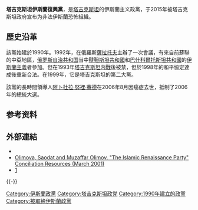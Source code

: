 {{noteTA
|G1=地名
}}
{{unreferenced|time=2016-05-24T04:18:48+00:00}}
{{Infobox political party
| name = 塔吉克斯坦伊斯蘭復興黨
| native_name = Ҳизби Наҳзати Исломии Тоҷикистон<br />حزب نهضت اسلامی تاجیکستان
| logo =
| logo_size =
| colorcode = #224272
| abbreviation = 
| leader =
| chairperson =
| president =
| secretary_general =
| spokesperson =
| founder =
| leader1_title = 主席
| leader1_name = Muhiddin Kabiri
| leader2_title = 执行主席
| leader2_name = Sayidumara Husayn<ref>{{cite web|url=http://nahzat.tj/russian/index.php?option=com_k2&view=item&id=1070:genprokuratura-husayni&Itemid=586|title=Генпрокуратура не видит состава преступления в нападении на депутата С.Хусайни|author=Масъули сомона|work=www.nahzat.tj|access-date=8 September 2015|archive-url=https://web.archive.org/web/20150716094504/http://nahzat.tj/russian/index.php?option=com_k2&view=item&id=1070%3Agenprokuratura-husayni&Itemid=586|archive-date=16 July 2015}}</ref>
| slogan =
| founded = {{start date|1990}}
| dissolved = <!-- {{end date|YYYY|MM|DD}} -->
| banned = 2015
| merger =
| split =
| predecessor =
| merged =
| successor =
| headquarters =
| newspaper = ''{{ill|Najot|tg|Рӯзномаи «Наҷот»}}'' ("''Salvation''")
| think_tank =
| paramilitary_wing =
| student_wing =
| youth_wing =
| wing1_title =
| wing1 =
| membership_year = 2015
| membership = 40,000 
| ideology = [[伊斯兰主义|伊斯兰主义]]<br />[[伊斯兰民主|伊斯兰民主]]<br/>[[社會保守主義|社會保守主義]]
| position =[[右翼|右翼]]
| religion =
| national =
| international =
| european =
| europarl =
| affiliation1_title =
| affiliation1 =
| colors =
| anthem =
<!--| seats1_title = Seats in the [[Supreme_Assembly_(Tajikistan)|National Assembly]]
| seats1 = {{Composition bar|0|33|hex=#224272}}
| seats2_title = Seats in the [[Supreme_Assembly_(Tajikistan)|Assembly of Representatives]]
| seats2 = {{Composition bar|0|63|hex=#224272}}-->
| symbol =
| flag = [[File:Flag_of_the_Islamic_Renaissance_Party_of_Tajikistan.svg|150px]]
| website =
| state = Tajikistan
| country_dab1 =
| parties_dab1 =
| elections_dab1 =
| footnotes =
| blank1_title = 恐怖组织
| blank1 = 被塔吉克斯坦列入恐怖组织
}}

'''塔吉克斯坦伊斯蘭復興黨'''，是[[塔吉克斯坦|塔吉克斯坦]]的伊斯蘭主义政黨，于2015年被塔吉克斯坦政府宣布为非法伊斯蘭恐怖組織。

==歷史沿革==
該黨始建於1990年。1992年，在俄羅斯[[薩拉托夫|薩拉托夫]]主辦了一次會議，有來自前蘇聯的中亞地區，[[俄罗斯自治共和国|俄罗斯自治共和国]]当中[[韃靼斯坦共和國|韃靼斯坦共和國]]和[[巴什科爾托斯坦共和國|巴什科爾托斯坦共和國]]的[[伊斯蘭主義|伊斯蘭主義]]者參加。但在1993年[[塔吉克斯坦内戰|塔吉克斯坦内戰]]後被禁，但於1998年的和平協定達成後重新合法。在1999年，它是塔吉克斯坦的第二大黨。

該黨的長時間領導人[[阿卜杜拉·努裡·賽德|阿卜杜拉·努裡·賽德]]在2006年8月因癌症去世，抵制了2006年的總統大選。

== 参考资料 ==
{{reflist}}

==外部連結==
* {{Official website|http://www.nahzat.org}}
* [http://www.c-r.org/our-work/accord/tajikistan/islamic-renaissance-party.php Olimova, Saodat and Muzaffar Olimov.  "The Islamic Renaissance Party" Conciliation Resources (March 2001)] {{Wayback|url=http://www.c-r.org/our-work/accord/tajikistan/islamic-renaissance-party.php |date=20120205052748 }}
* [http://www.aljazeera.com/indepth/features/tajik-dissidents-attempt-challenge-ruling-class-poland-181026134506650.html] {{Wayback|url=http://www.aljazeera.com/indepth/features/tajik-dissidents-attempt-challenge-ruling-class-poland-181026134506650.html |date=20200912171017 }}
{{-}}
{{tsl|en|template:Tajikistani political parties|state=collapsed}}

{{Authority control}}
[[Category:伊斯蘭政黨|Category:伊斯蘭政黨]]
[[Category:塔吉克斯坦政党|Category:塔吉克斯坦政党]]
[[Category:1990年建立的政黨|Category:1990年建立的政黨]]
[[Category:被取締伊斯蘭政黨|Category:被取締伊斯蘭政黨]]